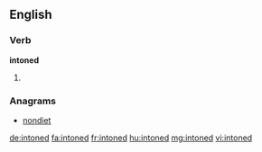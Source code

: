 ==English==

===Verb===
'''intoned'''

# {{past of|intone}}

===Anagrams===
* [[nondiet#English|nondiet]]

[[de:intoned]]
[[fa:intoned]]
[[fr:intoned]]
[[hu:intoned]]
[[mg:intoned]]
[[vi:intoned]]